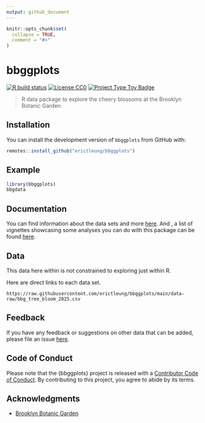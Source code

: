 ```yaml
---
output: github_document
---
```


<!-- README.md is generated from README.Rmd. Please edit that file -->

```r
knitr::opts_chunk$set(
  collapse = TRUE,
  comment = "#>"
)
```

# bbggplots

<!-- badges: start -->
[![R build status](https://github.com/erictleung/bbggplots/workflows/R-CMD-check/badge.svg)](https://github.com/erictleung/bbggplots/actions)
[![License CC0](https://img.shields.io/cran/l/pixarfilms)](https://img.shields.io/cran/l/pixarfilms)
[![Project Type Toy Badge](https://img.shields.io/badge/project%20type-toy-blue)](https://project-types.github.io/#toy)
<!-- badges: end -->

> R data package to explore the cheery blossoms at the Brooklyn Botanic Garden

## Installation

You can install the development version of `bbggplots` from GitHub with:

```r
remotes::install_github("erictleung/bbggplots")
```

## Example

```r
library(bbggplots)
bbgdata
```

## Documentation

You can find information about the data sets and more
[here](https://erictleung.com/bbggplots/).
And , a list of vignettes showcasing some analyses you can do with this package
can be found [here](https://erictleung.com/bbggplots/articles/).


## Data

This data here within is not constrained to exploring just within R.

Here are direct links to each data set.

```
https://raw.githubusercontent.com/erictleung/bbggplots/main/data-raw/bbg_tree_bloom_2025.csv
```

## Feedback

If you have any feedback or suggestions on other data that can be added, please
file an issue [here](https://github.com/erictleung/bbggplots/issues).


## Code of Conduct

Please note that the {bbggplots} project is released with a
[Contributor Code of Conduct](https://contributor-covenant.org/version/2/0/CODE_OF_CONDUCT.html).
By contributing to this project, you agree to abide by its terms.

## Acknowledgments

- [Brooklyn Botanic Garden](https://bbg.org/)
